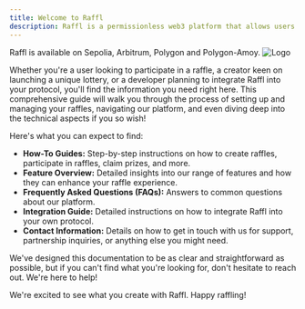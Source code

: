 ```yaml
---
title: Welcome to Raffl
description: Raffl is a permissionless web3 platform that allows users to create and participate in raffles and lotteries with complete transparency, security, and fairness.
---
```


<Note>
Raffl is available on Sepolia, Arbitrum, Polygon and Polygon-Amoy.
</Note>


<Frame>
  <img src="/images/raffl-cover.png" alt="Logo" />
</Frame>

Whether you're a user looking to participate in a raffle, a creator keen on launching a unique lottery, or a developer planning to integrate Raffl into your protocol, you'll find the information you need right here. This comprehensive guide will walk you through the process of setting up and managing your raffles, navigating our platform, and even diving deep into the technical aspects if you so wish!

Here's what you can expect to find:

- **How-To Guides:** Step-by-step instructions on how to create raffles, participate in raffles, claim prizes, and more.
- **Feature Overview:** Detailed insights into our range of features and how they can enhance your raffle experience.
- **Frequently Asked Questions (FAQs):** Answers to common questions about our platform.
- **Integration Guide:** Detailed instructions on how to integrate Raffl into your own protocol.
- **Contact Information:** Details on how to get in touch with us for support, partnership inquiries, or anything else you might need.

We've designed this documentation to be as clear and straightforward as possible, but if you can't find what you're looking for, don't hesitate to reach out. We're here to help!

We're excited to see what you create with Raffl. Happy raffling!
